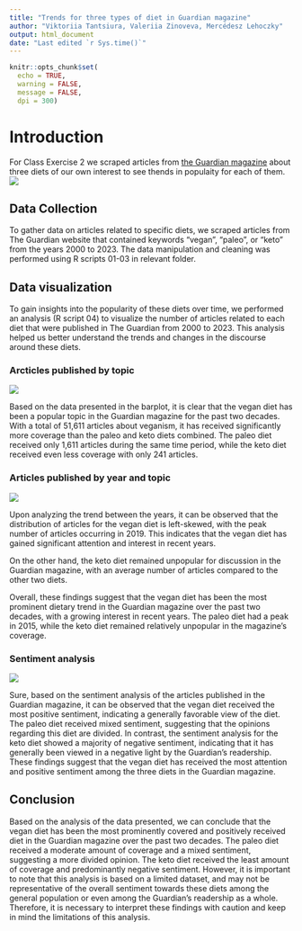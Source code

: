 ```yaml
---
title: "Trends for three types of diet in Guardian magazine"
author: "Viktoriia Tantsiura, Valeriia Zinoveva, Mercédesz Lehoczky"
output: html_document
date: "Last edited `r Sys.time()`"
---
```


```r
knitr::opts_chunk$set(
  echo = TRUE, 
  warning = FALSE, 
  message = FALSE, 
  dpi = 300)
```

# Introduction

For Class Exercise 2 we scraped articles from [the Guardian magazine](https://www.theguardian.com/international) about three diets of our own interest to see thends in populaity for each of them.  ![](https://i.guim.co.uk/img/static/sys-images/Guardian/Pix/pictures/2015/3/17/1426593160681/14df77c1-13c1-43d0-8dea-bbd1ac0df050-bestSizeAvailable.jpeg?width=1200&height=630&quality=85&auto=format&fit=crop&overlay-align=bottom%2Cleft&overlay-width=100p&overlay-base64=L2ltZy9zdGF0aWMvb3ZlcmxheXMvdGctZGVmYXVsdC5wbmc&enable=upscale&s=53d9228653e910b2d5c0c01e882d6d1b)

## Data Collection

To gather data on articles related to specific diets, we scraped articles from The Guardian website that contained keywords "vegan", "paleo", or "keto" from the years 2000 to 2023. The data manipulation and cleaning was performed using R scripts 01-03 in relevant folder.


## Data visualization 

To gain insights into the popularity of these diets over time, we performed an analysis (R script 04) to visualize the number of articles related to each diet that were published in The Guardian from 2000 to 2023. This analysis helped us better understand the trends and changes in the discourse around these diets.

### Arcticles published by topic

![](../figs/myplot.png)

Based on the data presented in the barplot, it is clear that the vegan diet has been a popular topic in the Guardian magazine for the past two decades. With a total of 51,611 articles about veganism, it has received significantly more coverage than the paleo and keto diets combined. The paleo diet received only 1,611 articles during the same time period, while the keto diet received even less coverage with only 241 articles. 


### Articles published by year and topic

![](../figs/myplot1.png)

Upon analyzing the trend between the years, it can be observed that the distribution of articles for the vegan diet is left-skewed, with the peak number of articles occurring in 2019. This indicates that the vegan diet has gained significant attention and interest in recent years.

On the other hand, the keto diet remained unpopular for discussion in the Guardian magazine, with an average number of articles compared to the other two diets.

Overall, these findings suggest that the vegan diet has been the most prominent dietary trend in the Guardian magazine over the past two decades, with a growing interest in recent years. The paleo diet had a peak in 2015, while the keto diet remained relatively unpopular in the magazine's coverage.

### Sentiment analysis 

![](../figs/myplot2.png)

Sure, based on the sentiment analysis of the articles published in the Guardian magazine, it can be observed that the vegan diet received the most positive sentiment, indicating a generally favorable view of the diet. The paleo diet received mixed sentiment, suggesting that the opinions regarding this diet are divided. In contrast, the sentiment analysis for the keto diet showed a majority of negative sentiment, indicating that it has generally been viewed in a negative light by the Guardian's readership. These findings suggest that the vegan diet has received the most attention and positive sentiment among the three diets in the Guardian magazine.

## Conclusion

 Based on the analysis of the data presented, we can conclude that the vegan diet has been the most prominently covered and positively received diet in the Guardian magazine over the past two decades. The paleo diet received a moderate amount of coverage and a mixed sentiment, suggesting a more divided opinion. The keto diet received the least amount of coverage and predominantly negative sentiment. However, it is important to note that this analysis is based on a limited dataset, and may not be representative of the overall sentiment towards these diets among the general population or even among the Guardian's readership as a whole. Therefore, it is necessary to interpret these findings with caution and keep in mind the limitations of this analysis.




